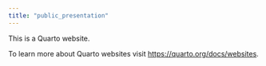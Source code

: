 ```yaml
---
title: "public_presentation"
---
```


This is a Quarto website.

To learn more about Quarto websites visit <https://quarto.org/docs/websites>.
